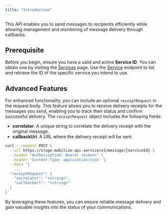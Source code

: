 ```yaml
---
title: "Introduction"
---
```


This API enables you to send messages to recipients efficiently while allowing
management and monitoring of message delivery through callbacks.

## Prerequisite

Before you begin, ensure you have a valid and active **Service ID**. You can obtain one
by visiting the [Services](https://stage-cloud.belio.co.ke/services) page. Use the
[Service](/service) endpoint to list and retrieve the ID of the specific service
you intend to use.

## Advanced Features

For enhanced functionality, you can include an optional `receiptRequest` in
the request body. This feature allows you to receive delivery receipts for the messages
you send, enabling you to track their status and confirm successful delivery. The
`receiptRequest` object includes the following fields:

- **correlator**: A unique string to correlate the delivery receipt with the original message.
- **callbackUrl**: A URL where the delivery receipt will be sent.

```bash
curl --request POST \
  --url https://stage-mobilize-api-service/v1/message/{serviceId} \
  --header 'Authorization: Bearer <token>' \
  --header 'Content-Type: application/json' \
  --data '{
    ...
  "receiptRequest": {
    "correlator": "<string>",
    "callbackUrl": "<string>"
  }
}'
```

By leveraging these features, you can ensure reliable message delivery and gain valuable
insights into the status of your communications.
